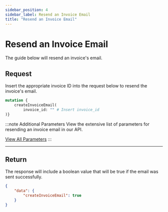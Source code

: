 ```yaml
---
sidebar_position: 4
sidebar_label: Resend an Invoice Email
title: "Resend an Invoice Email"
---
```




# Resend an Invoice Email
The guide below will resend an invoice's email.

## Request
Insert the appropriate invoice ID into the request below to resend the invoice's email.

```graphql title="GraphQL"
mutation {
    createInvoiceEmail(
        invoice_id: "" # Insert invoice_id 
)}
```

:::note  Additional Parameters
View the extensive list of parameters for resending an invoice email in our API. 

<a href= "../../api/invoice#resend-an-invoice-email" class="button button--primary button--md">View All Parameters</a>
:::

***

## Return
The response will include a boolean value that will be true if the email was sent successfully.

```JSON title="JSON"
{
    "data": {
        "createInvoiceEmail": true
    }
}
```

